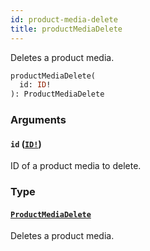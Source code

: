 ```yaml
---
id: product-media-delete
title: productMediaDelete
---
```


Deletes a product media.

```graphql
productMediaDelete(
  id: ID!
): ProductMediaDelete

```

### Arguments

#### `id` ([`ID!`](/developer/api-reference/scalars/id.mdx))

ID of a product media to delete.

### Type

#### [`ProductMediaDelete`](/developer/api-reference/objects/product-media-delete.mdx)

Deletes a product media.
